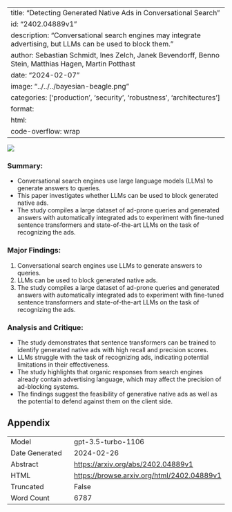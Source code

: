 
---
title: "Detecting Generated Native Ads in Conversational Search"
id: "2402.04889v1"
description: "Conversational search engines may integrate advertising, but LLMs can be used to block them."
author: Sebastian Schmidt, Ines Zelch, Janek Bevendorff, Benno Stein, Matthias Hagen, Martin Potthast
date: "2024-02-07"
image: "../../../bayesian-beagle.png"
categories: ['production', 'security', 'robustness', 'architectures']
format:
  html:
    code-overflow: wrap
---

![](../../../bayesian-beagle.png)

### Summary:
- Conversational search engines use large language models (LLMs) to generate answers to queries.
- This paper investigates whether LLMs can be used to block generated native ads.
- The study compiles a large dataset of ad-prone queries and generated answers with automatically integrated ads to experiment with fine-tuned sentence transformers and state-of-the-art LLMs on the task of recognizing the ads.

### Major Findings:
1. Conversational search engines use LLMs to generate answers to queries.
2. LLMs can be used to block generated native ads.
3. The study compiles a large dataset of ad-prone queries and generated answers with automatically integrated ads to experiment with fine-tuned sentence transformers and state-of-the-art LLMs on the task of recognizing the ads.

### Analysis and Critique:
- The study demonstrates that sentence transformers can be trained to identify generated native ads with high recall and precision scores.
- LLMs struggle with the task of recognizing ads, indicating potential limitations in their effectiveness.
- The study highlights that organic responses from search engines already contain advertising language, which may affect the precision of ad-blocking systems.
- The findings suggest the feasibility of generative native ads as well as the potential to defend against them on the client side.

## Appendix

|          |          |
|----------|----------|
| Model     | gpt-3.5-turbo-1106       |
| Date Generated     | 2024-02-26       |
| Abstract | [https://arxiv.org/abs/2402.04889v1](https://arxiv.org/abs/2402.04889v1)        |
| HTML     | [https://browse.arxiv.org/html/2402.04889v1](https://browse.arxiv.org/html/2402.04889v1)       |
| Truncated       | False       |
| Word Count       | 6787       |